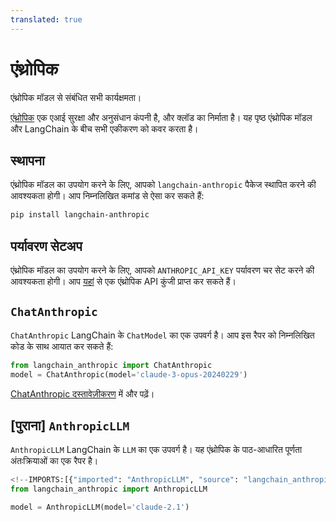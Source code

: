 ```yaml
---
translated: true
---
```


# एंथ्रोपिक

एंथ्रोपिक मॉडल से संबंधित सभी कार्यक्षमता।

[एंथ्रोपिक](https://www.anthropic.com/) एक एआई सुरक्षा और अनुसंधान कंपनी है, और क्लॉड का निर्माता है।
यह पृष्ठ एंथ्रोपिक मॉडल और LangChain के बीच सभी एकीकरण को कवर करता है।

## स्थापना

एंथ्रोपिक मॉडल का उपयोग करने के लिए, आपको `langchain-anthropic` पैकेज स्थापित करने की आवश्यकता होगी।
आप निम्नलिखित कमांड से ऐसा कर सकते हैं:

```bash
pip install langchain-anthropic
```

## पर्यावरण सेटअप

एंथ्रोपिक मॉडल का उपयोग करने के लिए, आपको `ANTHROPIC_API_KEY` पर्यावरण चर सेट करने की आवश्यकता होगी।
आप [यहां](https://console.anthropic.com/settings/keys) से एक एंथ्रोपिक API कुंजी प्राप्त कर सकते हैं।

## `ChatAnthropic`

`ChatAnthropic` LangChain के `ChatModel` का एक उपवर्ग है।
आप इस रैपर को निम्नलिखित कोड के साथ आयात कर सकते हैं:

```python
from langchain_anthropic import ChatAnthropic
model = ChatAnthropic(model='claude-3-opus-20240229')
```

[ChatAnthropic दस्तावेज़ीकरण](/docs/integrations/chat/anthropic) में और पढ़ें।

## [पुराना] `AnthropicLLM`

`AnthropicLLM` LangChain के `LLM` का एक उपवर्ग है। यह एंथ्रोपिक के पाठ-आधारित पूर्णता अंतःक्रियाओं का एक रैपर है।

```python
<!--IMPORTS:[{"imported": "AnthropicLLM", "source": "langchain_anthropic", "docs": "https://api.python.langchain.com/en/latest/llms/langchain_anthropic.llms.AnthropicLLM.html", "title": "Anthropic"}]-->
from langchain_anthropic import AnthropicLLM

model = AnthropicLLM(model='claude-2.1')
```
